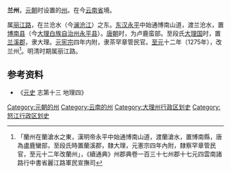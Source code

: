 '''兰州'''，[[元朝|元朝]]时设置的[[州|州]]。在今[[云南省|云南省]]境。

属[[丽江路|丽江路]]，在兰沧水（今[[澜沧江|澜沧江]]）之东。[[东汉|东汉]][[永平_(东汉)|永平]]中始通博南山道，渡兰沧水，置[[博南县|博南县]]（今[[大理白族自治州|大理白族自治州]][[永平县|永平县]]）。[[唐朝|唐朝]]时，为卢鹿蛮部。至段氏[[大理国|大理国]]时，置[[兰溪郡|兰溪郡]]，隶大理。[[元宪宗|元宪宗]]四年内附，隶茶罕章管民官。[[至元_(忽必烈)|至元]]十二年（1275年），改兰州<ref>「蘭州在蘭滄水之東，漢明帝永平中始通博南山道，渡蘭滄水，置博南縣，唐為盧鹿蠻部，至段氏時置蘭溪郡，隸大理，元憲宗四年內附，隸察罕章管民官，至元十二年改蘭州」，《續通典》州郡典卷一百三十七州郡十七元四雲南諸路行中書省麗江路軍民宣撫司</ref>。明清时期属丽江路。

== 参考资料 ==
{{reflist}}
*《[[元史|元史]] 志第十三 地理四》
{{雲南承宣布政使司行政區劃}}
{{清朝云南行政区划}}
{{明朝云南行政区划}}
{{元朝云南行政区划}}
{{元朝行政区划小作品}}
{{DEFAULTSORT:L}}
[[Category:元朝的州|Category:元朝的州]]
[[Category:云南的州|Category:云南的州]]
[[Category:大理州行政区划史|Category:大理州行政区划史]]
[[Category:怒江行政区划史|Category:怒江行政区划史]]